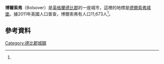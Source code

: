 {{infobox UK place|
|country =                 England
|latitude=                 53.2304
|longitude=                -1.2875
|static_image             =[[File:Bolsover_Castle_from_Stockley_Trail.jpg|240px]]
|static_image_caption= 
|map_type=                 Derbyshire
|official_name=             Bolsover
|population =       11,673
|population_ref = <ref name = "population">{{cite web|title=Neighbourhood Statistics|url=http://www.neighbourhood.statistics.gov.uk/dissemination/LeadTableView.do?a=7&b=11127224&c=Bolsover&d=16&e=62&g=6412998&i=1001x1003x1032x1004&m=0&r=1&s=1412698239519&enc=1&dsFamilyId=2473|publisher=[[Office_for_National_Statistics|Office for National Statistics]]|accessdate=8 October 2014|archive-url=https://web.archive.org/web/20160303225619/http://www.neighbourhood.statistics.gov.uk/dissemination/LeadTableView.do?a=7&b=11127224&c=Bolsover&d=16&e=62&g=6412998&i=1001x1003x1032x1004&m=0&r=1&s=1412698239519&enc=1&dsFamilyId=2473|archive-date=2016-03-03|dead-url=yes}}</ref>
|civil_parish=            
}}
'''博爾索弗'''（Bolsover）是[[英格蘭|英格蘭]][[德比郡|德比郡]]的一座城市，這裡的地標是[[德爾索弗城堡|德爾索弗城堡]]。據2011年英國人口普查，博爾索弗有人口11,673人<ref name=population />。
==參考資料==
{{Reflist}}

{{normdaten}}
[[Category:德比郡城鎮|Category:德比郡城鎮]]
{{UK-geo-stub}}